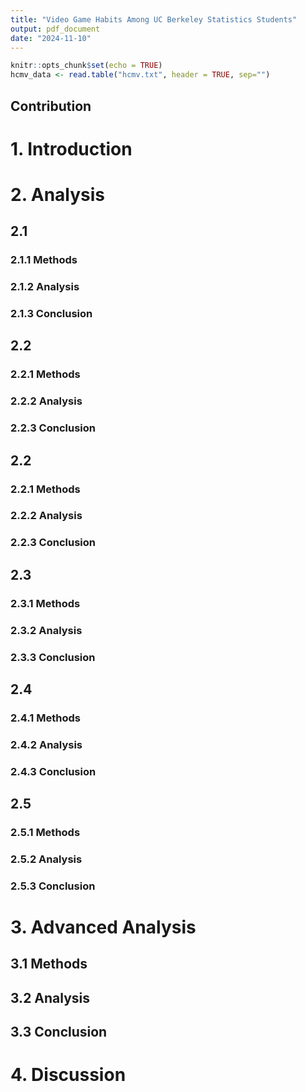 ```yaml
---
title: "Video Game Habits Among UC Berkeley Statistics Students"
output: pdf_document
date: "2024-11-10"
---
```


```r
knitr::opts_chunk$set(echo = TRUE)
hcmv_data <- read.table("hcmv.txt", header = TRUE, sep="")
```

## Contribution

# 1. Introduction

# 2. Analysis

## 2.1 

### 2.1.1 Methods

### 2.1.2 Analysis

### 2.1.3 Conclusion

## 2.2 

### 2.2.1 Methods

### 2.2.2 Analysis

### 2.2.3 Conclusion

## 2.2 

### 2.2.1 Methods

### 2.2.2 Analysis

### 2.2.3 Conclusion

## 2.3 

### 2.3.1 Methods

### 2.3.2 Analysis

### 2.3.3 Conclusion

## 2.4 

### 2.4.1 Methods

### 2.4.2 Analysis

### 2.4.3 Conclusion

## 2.5 

### 2.5.1 Methods

### 2.5.2 Analysis

### 2.5.3 Conclusion

# 3. Advanced Analysis

## 3.1 Methods

## 3.2 Analysis

## 3.3 Conclusion

# 4. Discussion
